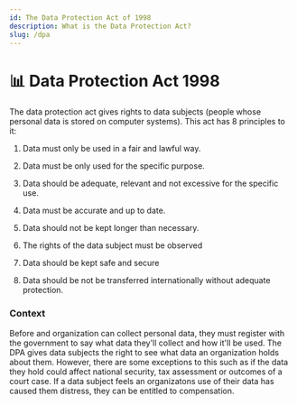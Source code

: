 ```yaml
---
id: The Data Protection Act of 1998
description: What is the Data Protection Act? 
slug: /dpa
---
```


# 📊 Data Protection Act 1998


The data protection act gives rights to data subjects (people whose personal data is stored on computer systems). This act has 8 principles to it:

1) Data must only be used in a fair and lawful way.


2) Data must be only used for the specific purpose.


3) Data should be adequate, relevant and not excessive for the specific use.


4) Data must be accurate and up to date.


5) Data should not be kept longer than necessary.


6) The rights of the data subject must be observed 


7) Data should be kept safe and secure


8) Data should be not be transferred internationally without adequate protection. 

### Context

Before and organization can collect personal data, they must register with the government to say what data they'll collect and how it'll be used. 
The DPA gives data subjects the right to see what data an organization holds about them. However, there are some exceptions to this such as if 
the data they hold could affect national security, tax assessment or outcomes of a court case. If a data subject feels an organizatons use of their data 
has caused them distress, they can be entitled to compensation.